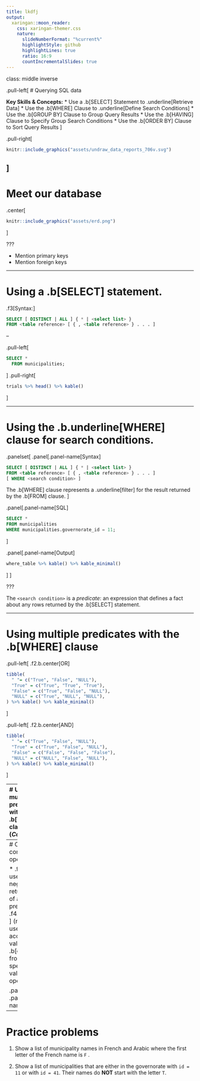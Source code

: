 ```yaml
---
title: lkdfj
output:
  xaringan::moon_reader:
    css: xaringan-themer.css
    nature:
      slideNumberFormat: "%current%"
      highlightStyle: github
      highlightLines: true
      ratio: 16:9
      countIncrementalSlides: true
---
```

class: middle inverse

.pull-left[
# Querying SQL data

**Key Skills & Concepts:**
* Use a .b[SELECT] Statement to .underline[Retrieve Data]
* Use the .b[WHERE] Clause to .underline[Define Search Conditions]
* Use the .b[GROUP BY] Clause to Group Query Results
* Use the .b[HAVING] Clause to Specify Group Search Conditions
* Use the .b[ORDER BY] Clause to Sort Query Results
]

.pull-right[
```r
knitr::include_graphics("assets/undraw_data_reports_706v.svg")
```
]
---

# Meet our database

.center[
```r
knitr::include_graphics("assets/erd.png")
```
]

???

* Mention primary keys
* Mention foreign keys


---

# Using a .b[SELECT] statement.

.f3[Syntax:]

```sql
SELECT [ DISTINCT | ALL ] { * | <select list> }
FROM <table reference> [ { , <table reference> } . . . ]
```

--

.pull-left[
```sql
SELECT *
  FROM municipalities;
```
]
.pull-right[
```r
trials %>% head() %>% kable()
```
]

---

# Using the .b.underline[WHERE] clause for search conditions.

.panelset[
.panel[.panel-name[Syntax]

```sql
SELECT [ DISTINCT | ALL ] { * | <select list> }
FROM <table reference> [ { , <table reference> } . . . ]
[ WHERE <search condition> ]
```

The .b[WHERE] clause represents a .underline[filter] for the result returned by the .b[FROM]
clause.
]

.panel[.panel-name[SQL]
```sql
SELECT *
FROM municipalities
WHERE municipalities.governorate_id = 11;
```
]

.panel[.panel-name[Output]
```r
where_table %>% kable() %>% kable_minimal()
```
]
]


???

The `<search condition>` is a *predicate*: an expression that defines a fact about
any rows returned by the .b[SELECT] statement.

---

# Using multiple predicates with the .b[WHERE] clause

.pull-left[
.f2.b.center[OR]
```r
tibble(
  " "= c("True", "False", "NULL"),
  "True" = c("True", "True", "True"),
  "False" = c("True", "False", "NULL"),
  "NULL" = c("True", "NULL", "NULL"),
) %>% kable() %>% kable_minimal()
```
]

.pull-left[
.f2.b.center[AND]
```r
tibble(
  " "= c("True", "False", "NULL"),
  "True" = c("True", "False", "NULL"),
  "False" = c("False", "False", "False"),
  "NULL" = c("NULL", "False", "NULL"),
) %>% kable() %>% kable_minimal()
```
]


---
# Using multiple predicates with the .b[WHERE] clause (*Cont.*)

.panelset[

.panel[.panel-name[SQL]
```sql
SELECT *
FROM municipalities
WHERE
  municipalities.governorate_id >= 11 AND
  municipalities.governorate_id <= 13;
```
]

.panel[.panel-name[Output]
```r
multiple_predicate %>% dplyr::sample_n(5) %>% kable() %>% kable_minimal()
```
]

.panel[.panel-name[SQL multiple predicates]
```sql
SELECT *
FROM municipalities AS m
WHERE
  m.name_fr LIKE "L%";
```
]

.panel[.panel-name[Output multiple predicates]

```r
mult_pred_not %>% kable() %>% kable_minimal()
```
]

]

???
* Demonstrate in DBeaver the example with just one condition LIKE %hour.

* Exercise: Find all instances of a municipality where the name starts with a T.

---
# Other comparison operators

* .f4.b[NOT]: used to negate the return value of a predicate.
* .f4.b[<> OR != ] (not equal): used to accept any value that is .b[different]
from the specified value for this operator.

.panelset[
.panel[.panel-name[SQL]
```sql
SELECT DISTINCT municipalities.governorate_id 
FROM municipalities
WHERE municipalities.governorate_id != 11;
```
]
.panel[.panel-name[Output]
```r
example_not %>% head() %>% kable()
```
]
]

---

# Practice problems

1. Show a list of municipality names in French and Arabic where the first letter of the French name is `F` .

2. Show a list of municipalities that are either in the governorate with `id = 11`
or with `id = 41`. Their names do **NOT** start with the letter `T`.
